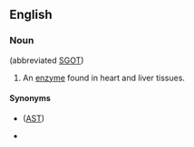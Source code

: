 ==English==

===Noun===
{{en-noun|-}} (abbreviated [[SGOT]])

# {{lb|en|enzyme}} An [[enzyme]] found in heart and liver tissues.

====Synonyms====
* {{l|en|aspartate transaminase}} ([[AST]])
* {{l|en|aspartate aminotransferase}}